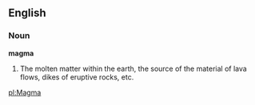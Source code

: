 ==English==

===Noun===

'''magma'''

#The molten matter within the earth, the source of the material of lava flows, dikes of eruptive rocks, etc.

[[pl:Magma]]